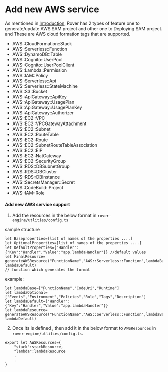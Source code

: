 # Add new AWS service

As mentioned in [Introduction](Introduction.mdx#add-new-feature), Rover has 2 types of feature one to generate/update AWS SAM project and other one to Deploying SAM project.
and These are AWS cloud formation tags that are supported.


* AWS::CloudFormation::Stack
* AWS::Serverless::Function
* AWS::DynamoDB::Table
* AWS::Cognito::UserPool
* AWS::Cognito::UserPoolClient
* AWS::Lambda::Permission
* AWS::IAM::Policy
* AWS::Serverless::Api
* AWS::Serverless::StateMachine
* AWS::S3::Bucket
* AWS::ApiGateway::ApiKey
* AWS::ApiGateway::UsagePlan
* AWS::ApiGateway::UsagePlanKey
* AWS::ApiGateway::Authorizer
* AWS::EC2::VPC
* AWS::EC2::VPCGatewayAttachment
* AWS::EC2::Subnet
* AWS::EC2::RouteTable
* AWS::EC2::Route
* AWS::EC2::SubnetRouteTableAssociation
* AWS::EC2::EIP
* AWS::EC2::NatGateway
* AWS::EC2::SecurityGroup
* AWS::RDS::DBSubnetGroup
* AWS::RDS::DBCluster
* AWS::RDS::DBInstance
* AWS::SecretsManager::Secret
* AWS::CodeBuild::Project
* AWS::IAM::Role


#### Add new AWS service support

1. Add the resources in the below  format in `rover-engine/utlities/config.ts`

sample structure
```JS
let Baseproperties=[list of names of the properties ....]
let OptionalProperties=[list of names of the properties ....]
let DefaultProperties={"Handler":{"Key":"Handler","Value":"app.lambdaHandler"}} //default values
let FinalResource= generateAWSResource("FunctionName","AWS::Serverless::Function",lambdaBase,lambdaOptional, lambdaDefault)
// function which generates the format
```

example:
```JS
let lambdaBase=["FunctionName","CodeUri","Runtime"]
let lambdaOptional=["Events","Environment","Policies","Role","Tags","Description"]
let lambdaDefault={"Handler":{"Key":"Handler","Value":"app.lambdaHandler"}}
let lambdaResource= generateAWSResource("FunctionName","AWS::Serverless::Function",lambdaBase,lambdaOptional, lambdaDefault)
```

2. Once its is defined , then add it in the below format to `AWSResources`   in  `rover-engine/utlities/config.ts`.

```JS
export let AWSResources={
    "stack":stackResource,
    "lambda":lambdaResource
    .
    .
}   
```
